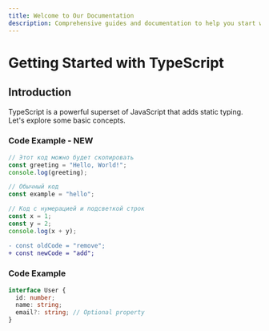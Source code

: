 ```yaml
---
title: Welcome to Our Documentation
description: Comprehensive guides and documentation to help you start working with our product
---
```


# Getting Started with TypeScript

## Introduction
TypeScript is a powerful superset of JavaScript that adds static typing. Let's explore some basic concepts.

### Code Example - NEW
```typescript title="example.ts"
// Этот код можно будет скопировать
const greeting = "Hello, World!";
console.log(greeting);
```

```typescript
// Обычный код
const example = "hello";
```

```typescript showLineNumbers {1,3-4} title="example.ts"
// Код с нумерацией и подсветкой строк
const x = 1;
const y = 2;
console.log(x + y);
```

```diff
- const oldCode = "remove";
+ const newCode = "add";
```


### Code Example

```typescript
interface User {
  id: number;
  name: string;
  email?: string; // Optional property
}
